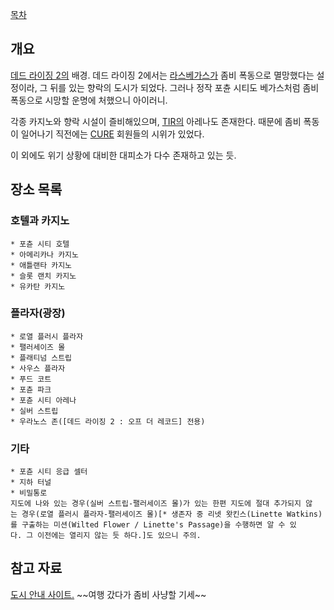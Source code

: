 [[목차]]

== 개요 ==
[[데드 라이징 2]]의 배경. 데드 라이징 2에서는 [[라스베가스]]가 좀비 폭동으로 멸망했다는 설정이라, 그 뒤를 있는 향락의 도시가 되었다. 그러나 정작 포츈 시티도 베가스처럼 좀비 폭동으로 시망할 운명에 처했으니 아이러니.

각종 카지노와 향락 시설이 즐비해있으며, [[TIR]]의 아레나도 존재한다. 때문에 좀비 폭동이 일어나기 직전에는 [[CURE]] 회원들의 시위가 있었다. 

이 외에도 위기 상황에 대비한 대피소가 다수 존재하고 있는 듯.
== 장소 목록 ==
=== 호텔과 카지노 ===
 * 포츈 시티 호텔
 * 아메리카나 카지노
 * 애틀랜타 카지노
 * 슬롯 랜치 카지노
 * 유카탄 카지노
=== 플라자(광장) ===
 * 로열 플러시 플라자
 * 팰러세이즈 몰
 * 플래티넘 스트립
 * 사우스 플라자
 * 푸드 코트
 * 포츈 파크
 * 포츈 시티 아레나
 * 실버 스트립
 * 우라노스 존([데드 라이징 2 : 오프 더 레코드] 전용)
=== 기타 ===
 * 포츈 시티 응급 셀터
 * 지하 터널
 * 비밀통로
 지도에 나와 있는 경우(실버 스트립-팰러세이즈 몰)가 있는 한편 지도에 절대 추가되지 않는 경우(로열 플러시 플라자-팰러세이즈 몰)[* 생존자 중 리넷 왓킨스(Linette Watkins)를 구출하는 미션(Wilted Flower / Linette's Passage)을 수행하면 알 수 있다. 그 이전에는 열리지 않는 듯 하다.]도 있으니 주의.
== 참고 자료 ==
[http://www.visitfortunecity.com 도시 안내 사이트.] ~~여행 갔다가 좀비 사냥할 기세~~
